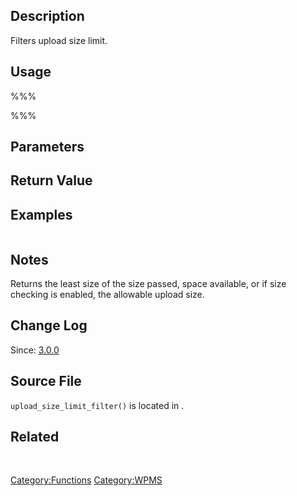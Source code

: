 == Description ==

Filters upload size limit.

== Usage ==
%%%<?php upload_size_limit_filter( $size ) ?>%%%
== Parameters ==
{{Parameter|$size|integer|????|required}}

== Return Value ==
{{Return||integer|Upload size limit in bytes}}

== Examples ==
<pre></pre>

== Notes ==
Returns the least size of the size passed, space available, or if size checking is enabled, the allowable upload size.

== Change Log ==

Since: [[Version 3.0|3.0.0]]

== Source File ==
<tt>upload_size_limit_filter()</tt> is located in {{Trac|wp-includes/ms-functions.php}}.

== Related ==
&nbsp;

{{Tag Footer}}
{{Stub}}

[[Category:Functions]][[Category:WPMS]]